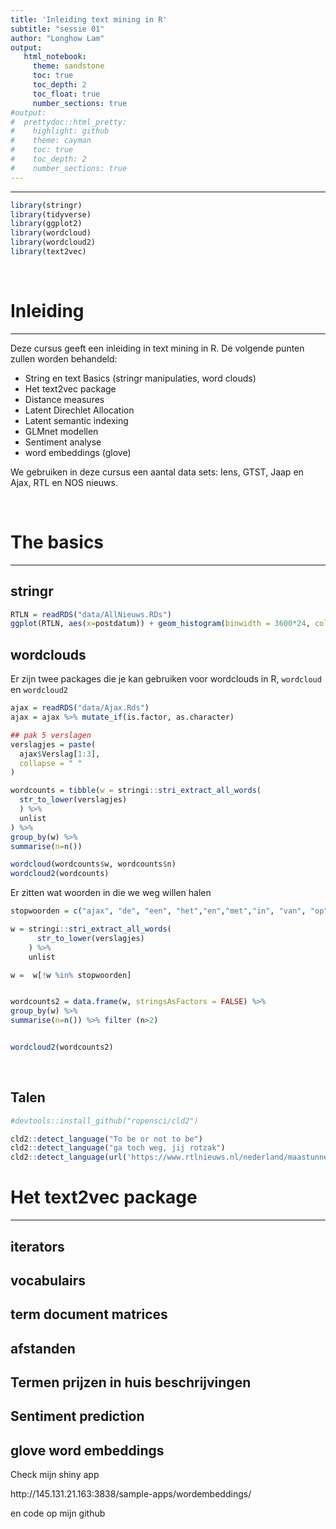 ```yaml
---
title: 'Inleiding text mining in R'
subtitle: "sessie 01"
author: "Longhow Lam"
output:
   html_notebook:
     theme: sandstone
     toc: true
     toc_depth: 2
     toc_float: true
     number_sections: true
#output:
#  prettydoc::html_pretty:
#    highlight: github
#    theme: cayman
#    toc: true
#    toc_depth: 2
#    number_sections: true
---
```


---

```r
library(stringr)
library(tidyverse)
library(ggplot2)
library(wordcloud)
library(wordcloud2)
library(text2vec)
```

<br>

# Inleiding

---

Deze cursus geeft een inleiding in text mining in R. De volgende punten zullen worden behandeld: 

* String en text Basics (stringr manipulaties, word clouds)
* Het text2vec package
* Distance measures
* Latent Direchlet Allocation
* Latent semantic indexing
* GLMnet modellen
* Sentiment analyse
* word embeddings (glove)

We gebruiken in deze cursus een aantal data sets: Iens, GTST, Jaap en Ajax, RTL en NOS nieuws.

<br>

# The basics

---

## stringr

```r
RTLN = readRDS("data/AllNieuws.RDs")
ggplot(RTLN, aes(x=postdatum)) + geom_histogram(binwidth = 3600*24, col="black")
```


## wordclouds

Er zijn twee packages die je kan gebruiken voor wordclouds in R, `wordcloud` en `wordcloud2`

```r

ajax = readRDS("data/Ajax.Rds")
ajax = ajax %>% mutate_if(is.factor, as.character)

## pak 5 verslagen
verslagjes = paste(
  ajax$Verslag[1:3],
  collapse = " "
)

wordcounts = tibble(w = stringi::stri_extract_all_words(
  str_to_lower(verslagjes)
  ) %>%
  unlist
) %>%
group_by(w) %>%
summarise(n=n())

wordcloud(wordcounts$w, wordcounts$n)
wordcloud2(wordcounts)

```

Er zitten wat woorden in die we weg willen halen

```r

stopwoorden = c("ajax", "de", "een", "het","en","met","in", "van", "op", "er")

w = stringi::stri_extract_all_words(
      str_to_lower(verslagjes)
    ) %>%
    unlist

w =  w[!w %in% stopwoorden]


wordcounts2 = data.frame(w, stringsAsFactors = FALSE) %>%
group_by(w) %>%
summarise(n=n()) %>% filter (n>2)


wordcloud2(wordcounts2)

```

<br>


## Talen

```r

#devtools::install_github("ropensci/cld2")

cld2::detect_language("To be or not to be")
cld2::detect_language("ga toch weg, jij rotzak")
cld2::detect_language(url('https://www.rtlnieuws.nl/nederland/maastunnel-twee-jaar-dicht-van-noord-naar-zuid'), plain_text = FALSE)

```


# Het text2vec package

---


## iterators

## vocabulairs

## term document matrices

## afstanden


## Termen prijzen in huis beschrijvingen

## Sentiment prediction



## glove word embeddings



Check mijn shiny app

http://145.131.21.163:3838/sample-apps/wordembeddings/

en code op mijn github


<br>


